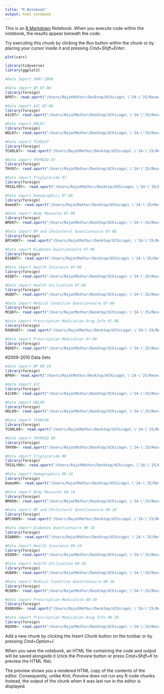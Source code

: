 ```yaml
---
title: "R Notebook"
output: html_notebook
---
```


This is an [R Markdown](http://rmarkdown.rstudio.com) Notebook. When you execute code within the notebook, the results appear beneath the code.

Try executing this chunk by clicking the *Run* button within the chunk or by placing your cursor inside it and pressing *Cmd+Shift+Enter*.

```r
plot(cars)

library(tidyverse)
library(ggplot2)

#Data Import 2007-2008
```

```r
#data import BP 07-08
library(foreign)
BP07<- read.xport("/Users/RajatMathur/Desktop/UChicago\ \'24-\'25/Research\ and\ SRP/NHANES\ Data\ Sets/2007-08/BPX_E.xpt")
```

```r
#data import A1C 07-08
library(foreign)
A1C07<- read.xport("/Users/RajatMathur/Desktop/UChicago\ \'24-\'25/Research\ and\ SRP/NHANES\ Data\ Sets/2007-08/GHB_E.xpt")
```

```r
#Data import HDL07
library(foreign)
HDL07<- read.xport("/Users/RajatMathur/Desktop/UChicago\ \'24-\'25/Research\ and\ SRP/NHANES\ Data\ Sets/2007-08/HDL_E.xpt")
```

```r
#Data import TCHOL07
library(foreign)
TCHOL07<- read.xport("/Users/RajatMathur/Desktop/UChicago\ \'24-\'25/Research\ and\ SRP/NHANES\ Data\ Sets/2007-08/TCHOL_E.xpt")
```

```r
#Data import THYROID 07
library(foreign)
THY07<- read.xport("/Users/RajatMathur/Desktop/UChicago\ \'24-\'25/Research\ and\ SRP/NHANES\ Data\ Sets/2007-08/THYROD_E.xpt")
```

```r
#Data import Triglyceride 07
library(foreign)
TRIGLY07<- read.xport("/Users/RajatMathur/Desktop/UChicago\ \'24-\'25/Research\ and\ SRP/NHANES\ Data\ Sets/2007-08/TRIGLY_E.xpt")
```

```r
#Data import Demographics 07-08
library(foreign)
Demo07<- read.xport("/Users/RajatMathur/Desktop/UChicago\ \'24-\'25/Research\ and\ SRP/NHANES\ Data\ Sets/2007-08/DEMO_E.xpt")
```

```r
#Data import Body Measures 07-08
library(foreign)
BMX07<- read.xport("/Users/RajatMathur/Desktop/UChicago\ \'24-\'25/Research\ and\ SRP/NHANES\ Data\ Sets/2007-08/BMX_E.xpt")
```

```r
#Data import BP and Cholesterol Questionnaire 07-08
library(foreign)
BPCHO07<- read.xport("/Users/RajatMathur/Desktop/UChicago\ \'24-\'25/Research\ and\ SRP/NHANES\ Data\ Sets/2007-08/BPQ_E.xpt")
```

```r
#Data import Diabetes Questionnaire 07-08
library(foreign)
DIAB07<- read.xport("/Users/RajatMathur/Desktop/UChicago\ \'24-\'25/Research\ and\ SRP/NHANES\ Data\ Sets/2007-08/DIQ_E.xpt")
```

```r
#Data import Health Insurance 07-08
library(foreign)
HIQ07<- read.xport("/Users/RajatMathur/Desktop/UChicago\ \'24-\'25/Research\ and\ SRP/NHANES\ Data\ Sets/2007-08/HIQ_E.xpt")
```

```r
#Data import Health Utilization 07-08
library(foreign)
HUQ07<- read.xport("/Users/RajatMathur/Desktop/UChicago\ \'24-\'25/Research\ and\ SRP/NHANES\ Data\ Sets/2007-08/HUQ_E.xpt")
```

```r
#Data import Medical Condition Questionnaire 07-08
library(foreign)
MCQ07<- read.xport("/Users/RajatMathur/Desktop/UChicago\ \'24-\'25/Research\ and\ SRP/NHANES\ Data\ Sets/2007-08/MCQ_E.xpt")
```

```r
#Data import Prescription Medication Drug Info 07-08
library(foreign)
RXQRX07<- read.xport("/Users/RajatMathur/Desktop/UChicago\ \'24-\'25/Research\ and\ SRP/NHANES\ Data\ Sets/2007-08/RXQ_DRUG.xpt")
```

```r
#Data import Prescription Medication 07-08
library(foreign)
RQX07<- read.xport("/Users/RajatMathur/Desktop/UChicago\ \'24-\'25/Research\ and\ SRP/NHANES\ Data\ Sets/2007-08/RXQ_RX_E.xpt")
```

#2009-2010 Data Sets

```r
#data import BP 09-10
library(foreign)
BP09<- read.xport("/Users/RajatMathur/Desktop/UChicago\ \'24-\'25/Research\ and\ SRP/NHANES\ Data\ Sets/2009-2010/BPX_F.xpt")
```

```r
#data import A1C
library(foreign)
A1C09<- read.xport("/Users/RajatMathur/Desktop/UChicago\ \'24-\'25/Research\ and\ SRP/NHANES\ Data\ Sets/2009-2010/GHB_F.xpt")
```

```r
#Data import HDL09
library(foreign)
HDL09<- read.xport("/Users/RajatMathur/Desktop/UChicago\ \'24-\'25/Research\ and\ SRP/NHANES\ Data\ Sets/2009-2010/HDL_F.xpt")
```

```r
#Data import TCHOL09
library(foreign)
TCHOL09<- read.xport("/Users/RajatMathur/Desktop/UChicago\ \'24-\'25/Research\ and\ SRP/NHANES\ Data\ Sets/2009-2010/TCHOL_F.xpt")
```

```r
#Data import THYROID 09
library(foreign)
THY09<- read.xport("/Users/RajatMathur/Desktop/UChicago\ \'24-\'25/Research\ and\ SRP/NHANES\ Data\ Sets/2009-2010/THYROD_F.xpt")
```

```r
#Data import Triglyceride 09
library(foreign)
TRIGLY09<- read.xport("/Users/RajatMathur/Desktop/UChicago\ \'24-\'25/Research\ and\ SRP/NHANES\ Data\ Sets/2009-2010/TRIGLY_F.xpt")
```

```r
#Data import Demographics 09-10
library(foreign)
Demo09<- read.xport("/Users/RajatMathur/Desktop/UChicago\ \'24-\'25/Research\ and\ SRP/NHANES\ Data\ Sets/2009-2010/DEMO_F.xpt")
```

```r
#Data import Body Measures 09-10
library(foreign)
BMX09<- read.xport("/Users/RajatMathur/Desktop/UChicago\ \'24-\'25/Research\ and\ SRP/NHANES\ Data\ Sets/2009-2010/BMX_F.xpt")
```

```r
#Data import BP and Cholesterol Questionnaire 09-10
library(foreign)
BPCHO09<- read.xport("/Users/RajatMathur/Desktop/UChicago\ \'24-\'25/Research\ and\ SRP/NHANES\ Data\ Sets/2009-2010/BPQ_F.xpt")
```

```r
#Data import Diabetes Questionnaire 09-10
library(foreign)
DIAB09<- read.xport("/Users/RajatMathur/Desktop/UChicago\ \'24-\'25/Research\ and\ SRP/NHANES\ Data\ Sets/2009-2010/DIQ_F.xpt")
```

```r
#Data import Health Insurance 09-10
library(foreign)
HIQ09<- read.xport("/Users/RajatMathur/Desktop/UChicago\ \'24-\'25/Research\ and\ SRP/NHANES\ Data\ Sets/2009-2010/HIQ_F.xpt")
```

```r
#Data import Health Utilization 09-10
library(foreign)
HUQ09<- read.xport("/Users/RajatMathur/Desktop/UChicago\ \'24-\'25/Research\ and\ SRP/NHANES\ Data\ Sets/2009-2010/HUQ_F.xpt")
```

```r
#Data import Medical Condition Questionnaire 09-10
library(foreign)
MCQ09<- read.xport("/Users/RajatMathur/Desktop/UChicago\ \'24-\'25/Research\ and\ SRP/NHANES\ Data\ Sets/2009-2010/MCQ_F.xpt")
```

```r
#Data import Prescription Medication 09-10
library(foreign)
RXQRX09<- read.xport("/Users/RajatMathur/Desktop/UChicago\ \'24-\'25/Research\ and\ SRP/NHANES\ Data\ Sets/2009-2010/RXQ_DRUG.xpt")
```

```r
#Data import Prescription Medication Drug Info 09-10
library(foreign)
RQX09<- read.xport("/Users/RajatMathur/Desktop/UChicago\ \'24-\'25/Research\ and\ SRP/NHANES\ Data\ Sets/2009-2010/RXQ_RX_F.xpt")
```

Add a new chunk by clicking the *Insert Chunk* button on the toolbar or by pressing *Cmd+Option+I*.

When you save the notebook, an HTML file containing the code and output will be saved alongside it (click the *Preview* button or press *Cmd+Shift+K* to preview the HTML file).

The preview shows you a rendered HTML copy of the contents of the editor. Consequently, unlike *Knit*, *Preview* does not run any R code chunks. Instead, the output of the chunk when it was last run in the editor is displayed.
